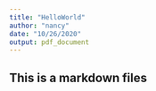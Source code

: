 ```yaml
---
title: "HelloWorld"
author: "nancy"
date: "10/26/2020"
output: pdf_document
---
```


## This is a markdown files